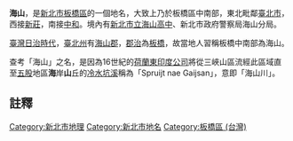 '''海山'''，是[[新北市|新北市]][[板橋區_(台灣)|板橋區]]的一個地名，大致上乃於板橋區中南部，東北毗鄰[[臺北市|臺北市]]，西接[[新莊區|新莊]]，南接[[中和區|中和]]。境內有[[新北市立海山高中|新北市立海山高中]]、新北市政府警察局海山分局。

[[臺灣日治時代|臺灣日治時代]]，[[臺北州|臺北州]]有[[海山郡|海山郡]]，[[郡治|郡治]]為[[板橋區_(台灣)|板橋]]，故當地人習稱板橋中南部為海山。

查考「海山」之名，是因為16世紀的[[荷蘭東印度公司|荷蘭東印度公司]]將從三峽山區流經此區域直至[[五股區|五股]]地區'''海'''岸'''山'''丘的[[冷水坑溪|冷水坑溪]]稱為「Spruijt nae Gaijsan」，意即「海山川」{{NoteTag|1=荷蘭文的Gaijsan，亦是西班牙文「faisán」的轉折音，至於faisán則指三峽的[[白雞山|白雞山]]區。}}。

== 註釋 ==
<div class="references-small">
{{NoteFoot}}
</div>

[[Category:新北市地理|Category:新北市地理]]
[[Category:新北市地名|Category:新北市地名]]
[[Category:板橋區_(台灣)|Category:板橋區 (台灣)]]